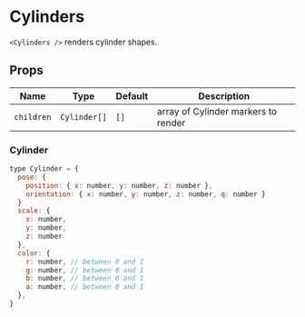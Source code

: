 
# Cylinders

`<Cylinders />` renders cylinder shapes.

## Props

| Name       | Type         | Default | Description                         |
| ---------- | ------------ | ------- | ----------------------------------- |
| `children` | `Cylinder[]` | `[]`    | array of Cylinder markers to render |

### Cylinder

```js
type Cylinder = {
  pose: {
    position: { x: number, y: number, z: number },
    orientation: { x: number, y: number, z: number, q: number }
  }
  scale: {
    x: number,
    y: number,
    z: number
  },
  color: {
    r: number, // between 0 and 1
    g: number, // between 0 and 1
    b: number, // between 0 and 1
    a: number, // between 0 and 1
  },
}
```

<Cylinders />
